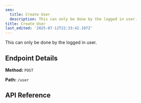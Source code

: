 ```yaml
---
seo:
  title: Create User
  description: This can only be done by the logged in user.
title: Create User
last_edited: '2025-07-12T22:33:42.197Z'
---
```


This can only be done by the logged in user.

## Endpoint Details

**Method:** `POST`

 

**Path:** `/user`

## API Reference

<apiReference schemaFile="Swagger-Petstore.json|POST:/user" />
